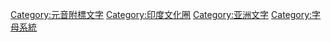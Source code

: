 {{Catmore}}
{{Commonscat|Brahmic scripts}}

[[Category:元音附標文字|Category:元音附標文字]]
[[Category:印度文化圈|Category:印度文化圈]]
[[Category:亚洲文字|Category:亚洲文字]]
[[Category:字母系統|Category:字母系統]]